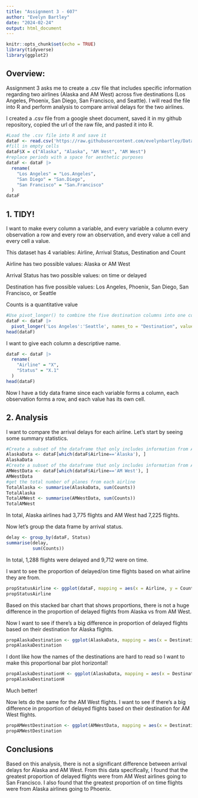 ```yaml
---
title: "Assignment 3 - 607"
author: "Evelyn Bartley"
date: "2024-02-24"
output: html_document
---
```


```r
knitr::opts_chunk$set(echo = TRUE)
library(tidyverse)
library(ggplot2)
```

## Overview:

Assignment 3 asks me to create a .csv file that includes specific information regarding two airlines (Alaska and AM West) across five destinations (Los Angeles, Phoenix, San Diego, San Francisco, and Seattle). I will read the file into R and perform analysis to compare arrival delays for the two airlines.

I created a .csv file from a google sheet document, saved it in my github repository, copied the url of the raw file, and pasted it into R.

```r
#Load the .csv file into R and save it
dataF <- read.csv('https://raw.githubusercontent.com/evelynbartley/Data-607/main/Untitled%20spreadsheet%20-%20Sheet1.csv', header = TRUE)
#fill in empty cells
dataF$X = c("Alaska", "Alaska", "AM West", "AM West")
#replace periods with a space for aesthetic purposes
dataF <- dataF |>
  rename(
    "Los Angeles" = "Los.Angeles",
    "San Diego" = "San.Diego",
    "San Francisco" = "San.Francisco"
  )
dataF
```

## 1. TIDY!

I want to make every column a variable, and every variable a column every observation a row and every row an observation, and every value a cell and every cell a value.

This dataset has 4 variables: Airline, Arrival Status, Destination and Count

Airline has two possible values: Alaska or AM West

Arrival Status has two possible values: on time or delayed

Destination has five possible values: Los Angeles, Phoenix, San Diego, San Francisco, or Seattle

Counts is a quantitative value

```r
#Use pivot_longer() to combine the five destination columns into one column that specifies destination, and put those values into a frequency column that specifies the frequency of the observation.
dataF <- dataF |>
  pivot_longer('Los Angeles':'Seattle', names_to = "Destination", values_to = "Counts")
head(dataF)
```

I want to give each column a descriptive name.

```r
dataF <- dataF |>
  rename(
    "Airline" = "X",
    "Status" = "X.1"
  )
head(dataF)
```

Now I have a tidy data frame since each variable forms a column, each observation forms a row, and each value has its own cell.

## 2. Analysis

I want to compare the arrival delays for each airline. Let's start by seeing some summary statistics.

```r
#Create a subset of the dataframe that only includes information from Alaska airlines
AlaskaData <- dataF[which(dataF$Airline=='Alaska'), ]
AlaskaData
#Create a subset of the dataframe that only includes information from Alaska airlines
AMWestData <- dataF[which(dataF$Airline=='AM West'), ]
AMWestData
#get the total number of planes from each airline
TotalAlaska <- summarise(AlaskaData, sum(Counts))
TotalAlaska
TotalAMWest <- summarise(AMWestData, sum(Counts))
TotalAMWest
```

In total, Alaska airlines had 3,775 flights and AM West had 7,225 flights.

Now let's group the data frame by arrival status.

```r
delay <- group_by(dataF, Status)
summarise(delay, 
          sum(Counts))
```

In total, 1,288 flights were delayed and 9,712 were on time.

I want to see the proportion of delayed/on time flights based on what airline they are from.

```r
propStatusAirline <- ggplot(dataF, mapping = aes(x = Airline, y = Counts, fill = Status)) + geom_col(position = "fill") 
propStatusAirline
```

Based on this stacked bar chart that shows proportions, there is not a huge difference in the proportion of delayed flights from Alaska vs from AM West.

Now I want to see if there's a big difference in proportion of delayed flights based on their destination for Alaska flights.

```r
propAlaskaDestination <- ggplot(AlaskaData, mapping = aes(x = Destination, y = Counts, fill = Status)) + geom_col(position = "fill")
propAlaskaDestination
```

I dont like how the names of the destinations are hard to read so I want to make this proportional bar plot horizontal!

```r
propAlaskaDestinationH <- ggplot(AlaskaData, mapping = aes(x = Destination, y = Counts, fill = Status)) + geom_col(position = "fill") + coord_flip()
propAlaskaDestinationH
```

Much better!

Now lets do the same for the AM West flights. I want to see if there's a big difference in proportion of delayed flights based on their destination for AM West flights.

```r
propAMWestDestination <- ggplot(AMWestData, mapping = aes(x = Destination, y = Counts, fill = Status)) + geom_col(position = "fill") + coord_flip()
propAMWestDestination
```

## Conclusions

Based on this analysis, there is not a significant difference between arrival delays for Alaska and AM West. From this data specifically, I found that the greatest proportion of delayed flights were from AM West airlines going to San Francisco. I also found that the greatest proportion of on time flights were from Alaska airlines going to Phoenix.
